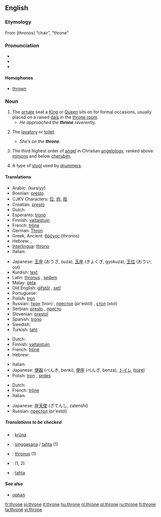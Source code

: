 ==English==

===Etymology===
From {{AGr.}} '''{{polytonic|[[θρόνος]]}}''' (thronos) “chair”, “throne”

===Pronunciation===
*{{IPA|/θrəʊn/}}
*{{audio|en-us-throne.ogg|Audio (US)}}
*{{rhymes|əʊn}}

====Homophones====
*[[thrown]]

===Noun===
{{en-noun}}

# The [[ornate]] seat a [[King]] or [[Queen]] sits on for formal occasions, usually placed on a raised [[dais]] in the [[throne room]].
#* ''He approached the '''throne''' reverently.''
# {{colloquial}} The [[lavatory]] or [[toilet]].
#* ''She’s on the '''throne'''.''
# {{context|Biblical tradition}} The third highest order of [[angel]] in Christian [[angelology]], ranked above [[minion]]s and below [[cherub]]im.
# {{context|music}} A type of [[stool]] used by [[drummer]]s.

====Translations====
{{trans-top|ornate seat}}
*Arabic: {{ARchar|[[كرسي|كُرْسِيّ]]}} (kursiyy) {{m}}
*Bosnian: [[presto]] {{m}}
*CJKV Characters: [[位]], [[祚]], [[陛]]
*Croatian: [[presto]] {{g|Croatian}}
*Dutch: {{t|nl|troon|m}}
*Esperanto: [[trono]]
*Finnish: [[valtaistuin]]
*French: [[trône]] {{m}}
*German: [[Thron]] {{m}}
*Greek, Ancient: [[θρόνος]] {{m}} (thronos)
*Hebrew: {{he-translation|כס|kés}} {{m}}, {{he-translation|כיסא מלכות|kisé malkhút|wv=כִּיסֵּא מַלְכוּת}} {{m}}
*[[Interlingua]]: [[throno]]
*Italian: {{t+|it|trono|m|lang=Italian}}
{{trans-mid}}
*Japanese: [[王座]] (おうざ, ouza), [[玉座]] (ぎょくざ, gyokuza), [[王位]] (おうい, oui)
*Kurdish: [[text]] {{m}}
*Latin: [[thronus]] {{m}}, [[sedem]] {{f}}
*Malay: [[geta]]
*Old English: [[gifstol|ġifstōl]] {{m}}, [[setl]] {{n}}
*Portuguese: {{t+|pt|trono|m|lang=Portuguese}}
*Polish: [[tron]] {{m}}
*Russian: [[трон]] (tron) {{m}}, [[престол]] (pr'estól) {{m}}, [[стол]] (stol) {{m}}
*Serbian: [[presto]] {{m}}, [[престо]] {{m}}
*Slovenian: [[prestol]] {{m}}
*Spanish: [[trono]] {{m}}
*Swedish: {{t+|sv|tron|c}}
*Turkish: [[taht]]
{{trans-bottom}}

{{trans-top|lavatory or toilet}}
*Dutch: {{t+|nl|gemak|n}}
*Finnish: [[valtaistuin]]
*French: [[trône]] {{m}}
*Hebrew: {{he-translation|אסלה|aslá}} {{f}}
{{trans-mid}}
*Italian: {{t+|it|trono|m|lang=Italian}}
*Japanese: [[便器]] (べんき, benki), [[便座]] (べんざ, benza), [[トイレ]] ([[toire]])
*Polish: [[tron]] {{m}}, [[sedes]] {{m}}
{{trans-bottom}}

{{trans-top|third highest order of angel}}
*Dutch: {{t|nl|troon|m}}
*French: [[trône]] {{m}}
*Italian: {{t+|it|trono|m|lang=Italian}}
{{trans-mid}}
*Japanese: [[座天使]] (ざてんし, zatenshi)
*Russian: [[престол]] (pr'estól) {{m}}
{{trans-bottom}}

=====Translations to be checked=====
{{checktrans}}
{{trans-top|Translations to be checked}}
*{{ttbc|Icelandic}}: [[krúna]] {{f}}
*{{ttbc|Indonesian}}: [[singgasana]] / [[tahta]] (1)
*{{ttbc|Latin}}: [[thronus]] {{m}} (1)
*{{ttbc|Romanian}}: {{t-|ro|tron|n}} (1, 2)
*{{ttbc|Turkish}}: [[tahta]]
{{trans-bottom}}

====See also====
*[[ophan]]

[[fr:throne]]
[[io:throne]]
[[it:throne]]
[[hu:throne]]
[[nl:throne]]
[[pl:throne]]
[[ru:throne]]
[[fi:throne]]
[[ta:throne]]
[[vi:throne]]